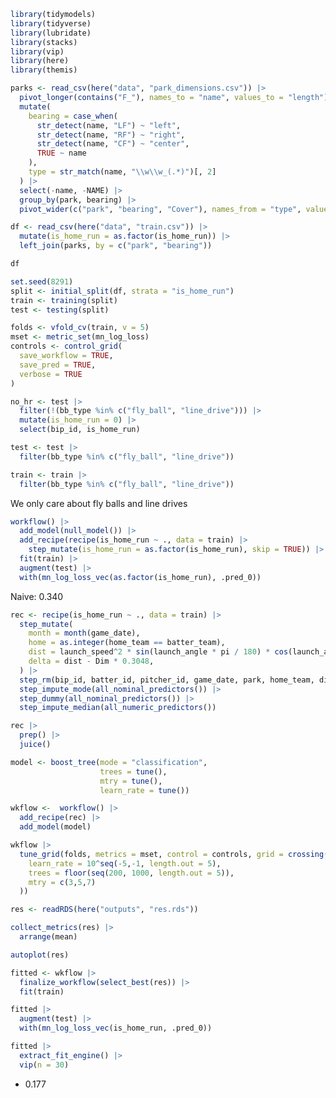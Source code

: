 ```r
library(tidymodels)
library(tidyverse)
library(lubridate)
library(stacks)
library(vip)
library(here)
library(themis)
```

```r
parks <- read_csv(here("data", "park_dimensions.csv")) |>
  pivot_longer(contains("F_"), names_to = "name", values_to = "length") |>
  mutate(
    bearing = case_when(
      str_detect(name, "LF") ~ "left",
      str_detect(name, "RF") ~ "right",
      str_detect(name, "CF") ~ "center",
      TRUE ~ name
    ),
    type = str_match(name, "\\w\\w_(.*)")[, 2]
  ) |>
  select(-name, -NAME) |>
  group_by(park, bearing) |>
  pivot_wider(c("park", "bearing", "Cover"), names_from = "type", values_from = "length")

df <- read_csv(here("data", "train.csv")) |>
  mutate(is_home_run = as.factor(is_home_run)) |>
  left_join(parks, by = c("park", "bearing"))

df
```

```r
set.seed(8291)
split <- initial_split(df, strata = "is_home_run")
train <- training(split)
test <- testing(split)

folds <- vfold_cv(train, v = 5)
mset <- metric_set(mn_log_loss)
controls <- control_grid(
  save_workflow = TRUE,
  save_pred = TRUE,
  verbose = TRUE
)
```

```r
no_hr <- test |>
  filter(!(bb_type %in% c("fly_ball", "line_drive"))) |>
  mutate(is_home_run = 0) |>
  select(bip_id, is_home_run)

test <- test |>
  filter(bb_type %in% c("fly_ball", "line_drive"))

train <- train |>
  filter(bb_type %in% c("fly_ball", "line_drive"))
```

We only care about fly balls and line drives

```r
workflow() |>
  add_model(null_model()) |>
  add_recipe(recipe(is_home_run ~ ., data = train) |>
    step_mutate(is_home_run = as.factor(is_home_run), skip = TRUE)) |>
  fit(train) |>
  augment(test) |>
  with(mn_log_loss_vec(as.factor(is_home_run), .pred_0))
```

Naive: 0.340

```r
rec <- recipe(is_home_run ~ ., data = train) |>
  step_mutate(
    month = month(game_date),
    home = as.integer(home_team == batter_team),
    dist = launch_speed^2 * sin(launch_angle * pi / 180) * cos(launch_angle * pi / 180) * 0.44704^2 * 2 / 9.81,
    delta = dist - Dim * 0.3048,
  ) |>
  step_rm(bip_id, batter_id, pitcher_id, game_date, park, home_team, dist, Dim, contains("_name"), contains("_team"), is_pitcher_lefty) |> 
  step_impute_mode(all_nominal_predictors()) |> 
  step_dummy(all_nominal_predictors()) |> 
  step_impute_median(all_numeric_predictors())

rec |>
  prep() |>
  juice()
```

```r
model <- boost_tree(mode = "classification",
                    trees = tune(),
                    mtry = tune(),
                    learn_rate = tune())

wkflow <-  workflow() |> 
  add_recipe(rec) |> 
  add_model(model)
```


```r
wkflow |> 
  tune_grid(folds, metrics = mset, control = controls, grid = crossing(
    learn_rate = 10^seq(-5,-1, length.out = 5),
    trees = floor(seq(200, 1000, length.out = 5)),
    mtry = c(3,5,7)
  ))
```


```r
res <- readRDS(here("outputs", "res.rds"))

collect_metrics(res) |>
  arrange(mean)

autoplot(res)
```

```r
fitted <- wkflow |> 
  finalize_workflow(select_best(res)) |> 
  fit(train)

fitted |> 
  augment(test) |> 
  with(mn_log_loss_vec(is_home_run, .pred_0))

fitted |>
  extract_fit_engine() |> 
  vip(n = 30)
```

* 0.177

